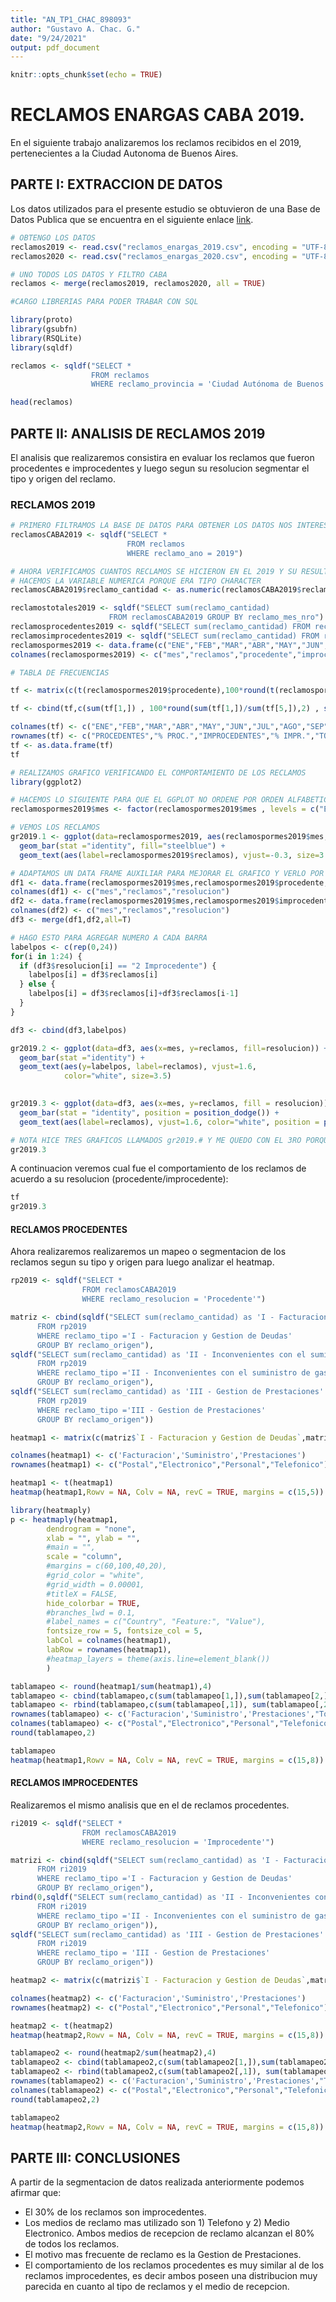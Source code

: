 ```yaml
---
title: "AN_TP1_CHAC_898093"
author: "Gustavo A. Chac. G."
date: "9/24/2021"
output: pdf_document
---
```


```r
knitr::opts_chunk$set(echo = TRUE)
```

# RECLAMOS ENARGAS CABA 2019.

En el siguiente trabajo analizaremos los reclamos recibidos en el 2019, pertenecientes a la Ciudad Autonoma de Buenos Aires.

## PARTE I: EXTRACCION DE DATOS

Los datos utilizados para el presente estudio se obtuvieron de una Base de Datos Publica que se encuentra en el siguiente enlace [link](https://datos.gob.ar/dataset/enargas-reclamos-resueltos-por-enargas).

```r
# OBTENGO LOS DATOS
reclamos2019 <- read.csv("reclamos_enargas_2019.csv", encoding = "UTF-8")
reclamos2020 <- read.csv("reclamos_enargas_2020.csv", encoding = "UTF-8")

# UNO TODOS LOS DATOS Y FILTRO CABA
reclamos <- merge(reclamos2019, reclamos2020, all = TRUE)

#CARGO LIBRERIAS PARA PODER TRABAR CON SQL

library(proto)
library(gsubfn)
library(RSQLite)
library(sqldf)

reclamos <- sqldf("SELECT * 
                  FROM reclamos 
                  WHERE reclamo_provincia = 'Ciudad Autónoma de Buenos Aires'")
```

```r
head(reclamos)
```

\newpage

## PARTE II: ANALISIS DE RECLAMOS 2019

El analisis que realizaremos consistira en evaluar los reclamos que fueron procedentes e improcedentes y luego segun su resolucion segmentar el tipo y origen del reclamo. 

### RECLAMOS 2019

```r
# PRIMERO FILTRAMOS LA BASE DE DATOS PARA OBTENER LOS DATOS NOS INTERESAN
reclamosCABA2019 <- sqldf("SELECT *
                          FROM reclamos
                          WHERE reclamo_ano = 2019")

# AHORA VERIFICAMOS CUANTOS RECLAMOS SE HICIERON EN EL 2019 Y SU RESULTADO
# HACEMOS LA VARIABLE NUMERICA PORQUE ERA TIPO CHARACTER
reclamosCABA2019$reclamo_cantidad <- as.numeric(reclamosCABA2019$reclamo_cantidad)

reclamostotales2019 <- sqldf("SELECT sum(reclamo_cantidad)
                      FROM reclamosCABA2019 GROUP BY reclamo_mes_nro")
reclamosprocedentes2019 <- sqldf("SELECT sum(reclamo_cantidad) FROM reclamosCABA2019 WHERE reclamo_resolucion = 'Procedente' GROUP BY reclamo_mes_nro")
reclamosimprocedentes2019 <- sqldf("SELECT sum(reclamo_cantidad) FROM reclamosCABA2019 WHERE reclamo_resolucion = 'Improcedente' GROUP BY reclamo_mes_nro")
reclamospormes2019 <- data.frame(c("ENE","FEB","MAR","ABR","MAY","JUN","JUL","AGO","SEP","OCT","NOV","DIC"), reclamostotales2019, reclamosprocedentes2019, reclamosimprocedentes2019)
colnames(reclamospormes2019) <- c("mes","reclamos","procedente","improcedente")

# TABLA DE FRECUENCIAS

tf <- matrix(c(t(reclamospormes2019$procedente),100*round(t(reclamospormes2019$procedente)/t(reclamospormes2019$reclamos),2),t(reclamospormes2019$improcedente),100*round(t(reclamospormes2019$improcedente)/t(reclamospormes2019$reclamos),2),t(reclamospormes2019$reclamos)),nrow = 5,ncol=12,byrow=TRUE)

tf <- cbind(tf,c(sum(tf[1,]) , 100*round(sum(tf[1,])/sum(tf[5,]),2) , sum(tf[3,]) , 100*round(sum(tf[3,])/sum(tf[5,]),2) , sum(tf[5,])))

colnames(tf) <- c("ENE","FEB","MAR","ABR","MAY","JUN","JUL","AGO","SEP","OCT","NOV","DIC","TOTALES")
rownames(tf) <- c("PROCEDENTES","% PROC.","IMPROCEDENTES","% IMPR.","TOTALES")
tf <- as.data.frame(tf)
tf

# REALIZAMOS GRAFICO VERIFICANDO EL COMPORTAMIENTO DE LOS RECLAMOS
library(ggplot2)

# HACEMOS LO SIGUIENTE PARA QUE EL GGPLOT NO ORDENE POR ORDEN ALFABETICO
reclamospormes2019$mes <- factor(reclamospormes2019$mes , levels = c("ENE","FEB","MAR","ABR","MAY","JUN","JUL","AGO","SEP","OCT","NOV","DIC"))

# VEMOS LOS RECLAMOS
gr2019.1 <- ggplot(data=reclamospormes2019, aes(reclamospormes2019$mes, reclamospormes2019$reclamos)) +
  geom_bar(stat ="identity", fill="steelblue") +
  geom_text(aes(label=reclamospormes2019$reclamos), vjust=-0.3, size=3.5)

# ADAPTAMOS UN DATA FRAME AUXILIAR PARA MEJORAR EL GRAFICO Y VERLO POR TIPO DE RESULTADO 
df1 <- data.frame(reclamospormes2019$mes,reclamospormes2019$procedente,rep("1 Procedente",12))
colnames(df1) <- c("mes","reclamos","resolucion")
df2 <- data.frame(reclamospormes2019$mes,reclamospormes2019$improcedente,rep("2 Improcedente",12))
colnames(df2) <- c("mes","reclamos","resolucion")
df3 <- merge(df1,df2,all=T)

# HAGO ESTO PARA AGREGAR NUMERO A CADA BARRA
labelpos <- c(rep(0,24))
for(i in 1:24) {
  if (df3$resolucion[i] == "2 Improcedente") {
    labelpos[i] = df3$reclamos[i]
  } else {
    labelpos[i] = df3$reclamos[i]+df3$reclamos[i-1]
  }
}

df3 <- cbind(df3,labelpos)

gr2019.2 <- ggplot(data=df3, aes(x=mes, y=reclamos, fill=resolucion)) +
  geom_bar(stat ="identity") +
  geom_text(aes(y=labelpos, label=reclamos), vjust=1.6, 
            color="white", size=3.5)
  

gr2019.3 <- ggplot(data=df3, aes(x=mes, y=reclamos, fill = resolucion)) +
  geom_bar(stat = "identity", position = position_dodge()) +
  geom_text(aes(label=reclamos), vjust=1.6, color="white", position = position_dodge(0.9), size = 2.5)

# NOTA HICE TRES GRAFICOS LLAMADOS gr2019.# Y ME QUEDO CON EL 3RO PORQUE CONSIDERO QUE ES EL DE COMPRENSION MAS SENCILLA
gr2019.3

```
A continuacion veremos cual fue el comportamiento de los reclamos de acuerdo a su resolucion (procedente/improcedente):

```r
tf
gr2019.3
```

\newpage

#### RECLAMOS PROCEDENTES

Ahora realizaremos realizaremos un mapeo o segmentacion de los reclamos segun su tipo y origen para luego analizar el heatmap.

```r


rp2019 <- sqldf("SELECT *
                FROM reclamosCABA2019
                WHERE reclamo_resolucion = 'Procedente'")

matriz <- cbind(sqldf("SELECT sum(reclamo_cantidad) as 'I - Facturacion y Gestion de Deudas'
      FROM rp2019
      WHERE reclamo_tipo ='I - Facturacion y Gestion de Deudas'
      GROUP BY reclamo_origen"),
sqldf("SELECT sum(reclamo_cantidad) as 'II - Inconvenientes con el suministro de gas'
      FROM rp2019
      WHERE reclamo_tipo ='II - Inconvenientes con el suministro de gas'
      GROUP BY reclamo_origen"),
sqldf("SELECT sum(reclamo_cantidad) as 'III - Gestion de Prestaciones'
      FROM rp2019
      WHERE reclamo_tipo ='III - Gestion de Prestaciones'
      GROUP BY reclamo_origen"))

heatmap1 <- matrix(c(matriz$`I - Facturacion y Gestion de Deudas`,matriz$`II - Inconvenientes con el suministro de gas`,matriz$`III - Gestion de Prestaciones`), ncol=3,nrow=4)

colnames(heatmap1) <- c('Facturacion','Suministro','Prestaciones')
rownames(heatmap1) <- c("Postal","Electronico","Personal","Telefonico")

heatmap1 <- t(heatmap1)
heatmap(heatmap1,Rowv = NA, Colv = NA, revC = TRUE, margins = c(15,5))

library(heatmaply)
p <- heatmaply(heatmap1, 
        dendrogram = "none",
        xlab = "", ylab = "", 
        #main = "",
        scale = "column",
        #margins = c(60,100,40,20),
        #grid_color = "white",
        #grid_width = 0.00001,
        #titleX = FALSE,
        hide_colorbar = TRUE,
        #branches_lwd = 0.1,
        #label_names = c("Country", "Feature:", "Value"),
        fontsize_row = 5, fontsize_col = 5,
        labCol = colnames(heatmap1),
        labRow = rownames(heatmap1),
        #heatmap_layers = theme(axis.line=element_blank())
        )

tablamapeo <- round(heatmap1/sum(heatmap1),4)
tablamapeo <- cbind(tablamapeo,c(sum(tablamapeo[1,]),sum(tablamapeo[2,]),sum(tablamapeo[3,])))
tablamapeo <- rbind(tablamapeo,c(sum(tablamapeo[,1]), sum(tablamapeo[,2]), sum(tablamapeo[,3]), sum(tablamapeo[,4]), sum(tablamapeo[,5])))
rownames(tablamapeo) <- c('Facturacion','Suministro','Prestaciones',"Total")
colnames(tablamapeo) <- c("Postal","Electronico","Personal","Telefonico","Total")
round(tablamapeo,2)
```
```r
tablamapeo
heatmap(heatmap1,Rowv = NA, Colv = NA, revC = TRUE, margins = c(15,8))
```
\newpage

#### RECLAMOS IMPROCEDENTES

Realizaremos el mismo analisis que en el de reclamos procedentes.

```r
ri2019 <- sqldf("SELECT *
                FROM reclamosCABA2019
                WHERE reclamo_resolucion = 'Improcedente'")

matrizi <- cbind(sqldf("SELECT sum(reclamo_cantidad) as 'I - Facturacion y Gestion de Deudas'
      FROM ri2019
      WHERE reclamo_tipo ='I - Facturacion y Gestion de Deudas'
      GROUP BY reclamo_origen"),
rbind(0,sqldf("SELECT sum(reclamo_cantidad) as 'II - Inconvenientes con el suministro de gas'
      FROM ri2019
      WHERE reclamo_tipo ='II - Inconvenientes con el suministro de gas'
      GROUP BY reclamo_origen")),
sqldf("SELECT sum(reclamo_cantidad) as 'III - Gestion de Prestaciones'
      FROM ri2019
      WHERE reclamo_tipo = 'III - Gestion de Prestaciones'
      GROUP BY reclamo_origen"))

heatmap2 <- matrix(c(matrizi$`I - Facturacion y Gestion de Deudas`,matrizi$`II - Inconvenientes con el suministro de gas`,matrizi$`III - Gestion de Prestaciones`), ncol=3,nrow=4)

colnames(heatmap2) <- c('Facturacion','Suministro','Prestaciones')
rownames(heatmap2) <- c("Postal","Electronico","Personal","Telefonico")

heatmap2 <- t(heatmap2)
heatmap(heatmap2,Rowv = NA, Colv = NA, revC = TRUE, margins = c(15,8))

tablamapeo2 <- round(heatmap2/sum(heatmap2),4)
tablamapeo2 <- cbind(tablamapeo2,c(sum(tablamapeo2[1,]),sum(tablamapeo2[2,]),sum(tablamapeo2[3,])))
tablamapeo2 <- rbind(tablamapeo2,c(sum(tablamapeo2[,1]), sum(tablamapeo2[,2]), sum(tablamapeo2[,3]), sum(tablamapeo2[,4]), sum(tablamapeo2[,5])))
rownames(tablamapeo2) <- c('Facturacion','Suministro','Prestaciones',"Total")
colnames(tablamapeo2) <- c("Postal","Electronico","Personal","Telefonico","Total")
round(tablamapeo2,2)
```

```r
tablamapeo2
heatmap(heatmap2,Rowv = NA, Colv = NA, revC = TRUE, margins = c(15,8))

```


\newpage

## PARTE III: CONCLUSIONES

A partir de la segmentacion de datos realizada anteriormente podemos afirmar que:

* El 30% de los reclamos son improcedentes.
* Los medios de reclamo mas utilizado son 1) Telefono y 2) Medio Electronico. Ambos medios de recepcion de reclamo alcanzan el 80% de todos los reclamos.
* El motivo mas frecuente de reclamo es la Gestion de Prestaciones.
* El comportamiento de los reclamos procedentes es muy similar al de los reclamos improcedentes, es decir ambos poseen una distribucion muy parecida en cuanto al tipo de reclamos y el medio de recepcion.

